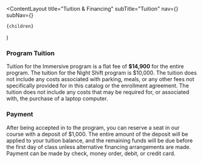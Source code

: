 
  <ContentLayout
    title="Tuition &amp; Financing"
    subTitle="Tuition"
    nav={<AcademyNavigation />}
    subNav={<TuitionNavigation />}
  >
    {children}
  </ContentLayout>
)

### Program Tuition

<!-- prettier-ignore -->
Tuition for the Immersive program is a flat fee of **$14,900** for the entire program. The tuition for the Night Shift program is $10,000. The tuition does not include any costs associated with parking, meals, or any other fees not specifically provided for in this catalog or the enrollment agreement. The tuition does not include any costs that may be required for, or associated with, the purchase of a laptop computer.

### Payment

<!-- prettier-ignore -->
After being accepted in to the program, you can reserve a seat in our course with a deposit of $1,000. The entire amount of the deposit will be applied to your tuition balance, and the remaining funds will be due before the first day of class unless alternative financing arrangements are made. Payment can be made by check, money order, debit, or credit card.
